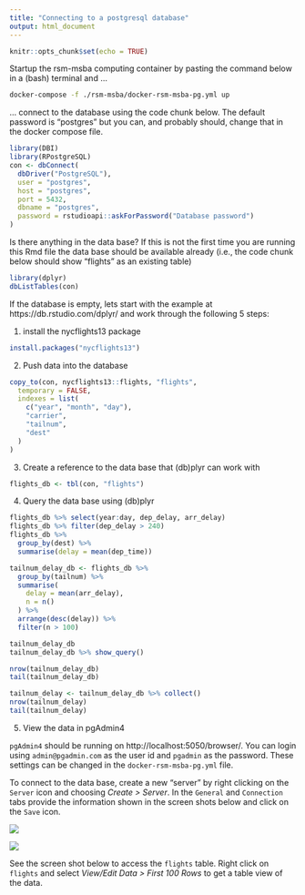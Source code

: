 ```yaml
---
title: "Connecting to a postgresql database"
output: html_document
---
```


```r
knitr::opts_chunk$set(echo = TRUE)
```

Startup the rsm-msba computing container by pasting the command below in a (bash) terminal and  ...

```bash
docker-compose -f ./rsm-msba/docker-rsm-msba-pg.yml up
```

... connect to the database using the code chunk below. The default password is "postgres" but you can, and probably should, change that in the docker compose file.

```r
library(DBI)
library(RPostgreSQL)
con <- dbConnect(
  dbDriver("PostgreSQL"),
  user = "postgres", 
  host = "postgres",
  port = 5432,
  dbname = "postgres",
  password = rstudioapi::askForPassword("Database password")
)
```

Is there anything in the data base? If this is not the first time you are  running this Rmd file the data base should be available already (i.e., the code chunk below should show "flights" as an existing table)

```r
library(dplyr)
dbListTables(con)
```

If the database is empty, lets start with the example at https://db.rstudio.com/dplyr/ and work through the following 5 steps:

1. install the nycflights13 package

```r
install.packages("nycflights13")
```

2. Push data into the database 

```r
copy_to(con, nycflights13::flights, "flights",
  temporary = FALSE,
  indexes = list(
    c("year", "month", "day"),
    "carrier",
    "tailnum",
    "dest"
  )
)
```

3. Create a reference to the data base that (db)plyr can work with

```r
flights_db <- tbl(con, "flights")
```

4. Query the data base using (db)plyr

```r
flights_db %>% select(year:day, dep_delay, arr_delay)
flights_db %>% filter(dep_delay > 240)
flights_db %>%
  group_by(dest) %>%
  summarise(delay = mean(dep_time))

tailnum_delay_db <- flights_db %>% 
  group_by(tailnum) %>%
  summarise(
    delay = mean(arr_delay),
    n = n()
  ) %>% 
  arrange(desc(delay)) %>%
  filter(n > 100)

tailnum_delay_db
tailnum_delay_db %>% show_query()

nrow(tailnum_delay_db)
tail(tailnum_delay_db)

tailnum_delay <- tailnum_delay_db %>% collect()
nrow(tailnum_delay)
tail(tailnum_delay)
```

5. View the data in pgAdmin4

`pgAdmin4` should be running on http://localhost:5050/browser/. You can login using `admin@pgadmin.com` as the user id and `pgadmin` as the password. These settings can be changed in the `docker-rsm-msba-pg.yml` file.

To connect to the data base, create a new "server" by right clicking on the `Server` icon and choosing _Create > Server_. In the  `General` and `Connection` tabs provide the information shown in the screen shots below and click on the `Save` icon.

![](images/pgadmin-name.png)

![](images/pgadmin-settings.png)

See the screen shot below to access the `flights` table. Right click on `flights` and select _View/Edit Data > First 100 Rows_ to get a table view of the data. 

